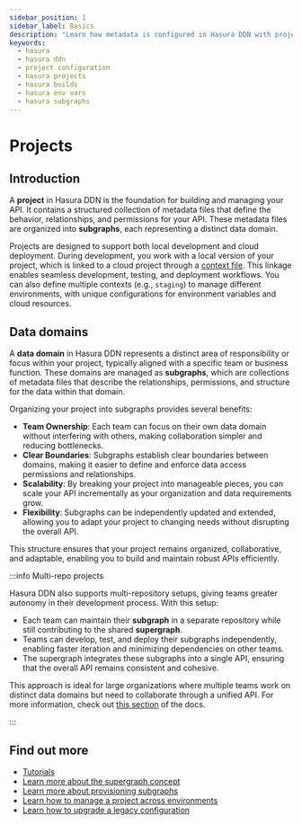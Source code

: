 ```yaml
---
sidebar_position: 1
sidebar_label: Basics
description: "Learn how metadata is configured in Hasura DDN with projects and subgraphs and how to create builds."
keywords:
  - hasura
  - hasura ddn
  - project configuration
  - hasura projects
  - hasura builds
  - hasura env vars
  - hasura subgraphs
---
```


# Projects

## Introduction

A **project** in Hasura DDN is the foundation for building and managing your API. It contains a structured collection of
metadata files that define the behavior, relationships, and permissions for your API. These metadata files are organized
into **subgraphs**, each representing a distinct data domain.

Projects are designed to support both local development and cloud deployment. During development, you work with a local
version of your project, which is linked to a cloud project through a
[context file](/project-configuration/project-management/manage-contexts.mdx). This linkage enables seamless
development, testing, and deployment workflows. You can also define multiple contexts (e.g., `staging`) to manage
different environments, with unique configurations for environment variables and cloud resources.

## Data domains

A **data domain** in Hasura DDN represents a distinct area of responsibility or focus within your project, typically
aligned with a specific team or business function. These domains are managed as **subgraphs**, which are collections of
metadata files that describe the relationships, permissions, and structure for the data within that domain.

Organizing your project into subgraphs provides several benefits:

- **Team Ownership**: Each team can focus on their own data domain without interfering with others, making collaboration
  simpler and reducing bottlenecks.
- **Clear Boundaries**: Subgraphs establish clear boundaries between domains, making it easier to define and enforce
  data access permissions and relationships.
- **Scalability**: By breaking your project into manageable pieces, you can scale your API incrementally as your
  organization and data requirements grow.
- **Flexibility**: Subgraphs can be independently updated and extended, allowing you to adapt your project to changing
  needs without disrupting the overall API.

This structure ensures that your project remains organized, collaborative, and adaptable, enabling you to build and
maintain robust APIs efficiently.

:::info Multi-repo projects

Hasura DDN also supports multi-repository setups, giving teams greater autonomy in their development process. With this
setup:

- Each team can maintain their **subgraph** in a separate repository while still contributing to the shared
  **supergraph**.
- Teams can develop, test, and deploy their subgraphs independently, enabling faster iteration and minimizing
  dependencies on other teams.
- The supergraph integrates these subgraphs into a single API, ensuring that the overall API remains consistent and
  cohesive.

This approach is ideal for large organizations where multiple teams work on distinct data domains but need to
collaborate through a unified API. For more information, check out
[this section](/project-configuration/subgraphs/index.mdx) of the docs.

:::

## Find out more

- [Tutorials](/project-configuration/tutorials/index.mdx)
- [Learn more about the supergraph concept](/project-configuration/supergraph.mdx)
- [Learn more about provisioning subgraphs](/project-configuration/subgraphs/index.mdx)
- [Learn how to manage a project across environments](/project-configuration/project-management/index.mdx)
- [Learn how to upgrade a legacy configuration](/project-configuration/upgrading-project-config/index.mdx)
